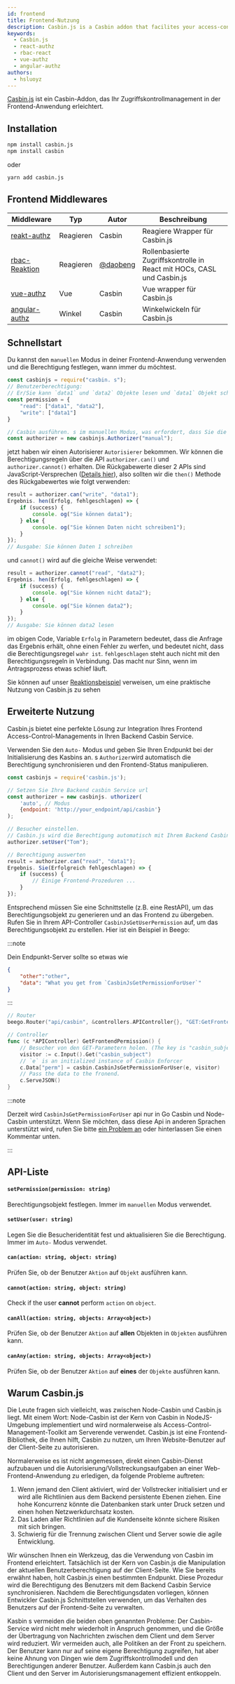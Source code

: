 ```yaml
---
id: frontend
title: Frontend-Nutzung
description: Casbin.js is a Casbin addon that facilites your access-control management in the frontend application
keywords:
  - Casbin.js
  - react-authz
  - rbac-react
  - vue-authz
  - angular-authz
authors:
  - hsluoyz
---
```




[Casbin.js](https://github.com/casbin/casbin.js) ist ein Casbin-Addon, das Ihr Zugriffskontrollmanagement in der Frontend-Anwendung erleichtert.


## Installation

```bash
npm install casbin.js
npm install casbin
```
oder
```bash
yarn add casbin.js
```

## Frontend Middlewares

| Middleware                                                  | Typ       | Autor                                  | Beschreibung                                                           |
| ----------------------------------------------------------- | --------- | -------------------------------------- | ---------------------------------------------------------------------- |
| [reakt-authz](https://github.com/casbin-js/react-authz)     | Reagieren | Casbin                                 | Reagiere Wrapper für Casbin.js                                         |
| [rbac-Reaktion](https://github.com/daobeng/rbac-react)      | Reagieren | [@daobeng](https://github.com/daobeng) | Rollenbasierte Zugriffskontrolle in React mit HOCs, CASL und Casbin.js |
| [vue-authz](https://github.com/casbin-js/vue-authz)         | Vue       | Casbin                                 | Vue wrapper für Casbin.js                                              |
| [angular-authz](https://github.com/casbin-js/angular-authz) | Winkel    | Casbin                                 | Winkelwickeln für Casbin.js                                            |

## Schnellstart
Du kannst den `manuellen` Modus in deiner Frontend-Anwendung verwenden und die Berechtigung festlegen, wann immer du möchtest.
```javascript
const casbinjs = require("casbin. s");
// Benutzerberechtigung:
// Er/Sie kann `data1` und `data2` Objekte lesen und `data1` Objekt schreiben
const permission = {
    "read": ["data1", "data2"],
    "write": ["data1"]
}

// Casbin ausführen. s im manuellen Modus, was erfordert, dass Sie die Berechtigung manuell festlegen.
const authorizer = new casbinjs.Authorizer("manual");
```

jetzt haben wir einen Autorisierer `Autorisierer` bekommen. Wir können die Berechtigungsregeln über die API `authorizer.can()` und `authorizer.cannot()` erhalten. Die Rückgabewerte dieser 2 APIs sind JavaScript-Versprechen ([Details hier](https://developer.mozilla.org/en-US/docs/Web/JavaScript/Guide/Using_promises)), also sollten wir die `then()` Methode des Rückgabewertes wie folgt verwenden:

```javascript
result = authorizer.can("write", "data1");
Ergebnis. hen(Erfolg, fehlgeschlagen) => {
    if (success) {
        console. og("Sie können data1");
    } else {
        console. og("Sie können Daten nicht schreiben1");
    }
});
// Ausgabe: Sie können Daten 1 schreiben
```

und `cannot()` wird auf die gleiche Weise verwendet:

```javascript
result = authorizer.cannot("read", "data2");
Ergebnis. hen(Erfolg, fehlgeschlagen) => {
    if (success) {
        console. og("Sie können nicht data2");
    } else {
        console. og("Sie können data2");
    }
});
// Ausgabe: Sie können data2 lesen
```

im obigen Code, Variable `Erfolg` in Parametern bedeutet, dass die Anfrage das Ergebnis erhält, ohne einen Fehler zu werfen, und bedeutet nicht, dass die Berechtigungsregel `wahr ist`. `fehlgeschlagen` steht auch nicht mit den Berechtigungsregeln in Verbindung. Das macht nur Sinn, wenn im Antragsprozess etwas schief läuft.

Sie können auf unser [Reaktionsbeispiel](https://github.com/casbin-js/examples) verweisen, um eine praktische Nutzung von Casbin.js zu sehen


<!-- #### Permission Object
Casbin.js will accept a JSON object to manipulate the correspoding permission of a visitor. For example:
```
{
    "read": ["data1", "data2"],
    "write": ["data1"]
}
```
The permission object above shows the visitor can `read` `data1` and `data2` objects, while can only `write` `data1` objects. -->


## Erweiterte Nutzung

Casbin.js bietet eine perfekte Lösung zur Integration Ihres Frontend Access-Control-Managements in Ihren Backend Casbin Service.


Verwenden Sie den `Auto-` Modus und geben Sie Ihren Endpunkt bei der Initialisierung des Kasbins an. s `Authorizer`wird automatisch die Berechtigung synchronisieren und den Frontend-Status manipulieren.

```javascript
const casbinjs = require('casbin.js');

// Setzen Sie Ihre Backend casbin Service url
const authorizer = new casbinjs. uthorizer(
    'auto', // Modus
    {endpoint: 'http://your_endpoint/api/casbin'}
);

// Besucher einstellen.
// Casbin.js wird die Berechtigung automatisch mit Ihrem Backend Casbin Service synchronisieren.
authorizer.setUser("Tom");

// Berechtigung auswerten
result = authorizer.can("read", "data1");
Ergebnis. Sie(Erfolgreich fehlgeschlagen) => {
    if (success) {
        // Einige Frontend-Prozeduren ...
    }
});
```

Entsprechend müssen Sie eine Schnittstelle (z.B. eine RestAPI), um das Berechtigungsobjekt zu generieren und an das Frontend zu übergeben. Rufen Sie in Ihrem API-Controller `CasbinJsGetUserPermission` auf, um das Berechtigungsobjekt zu erstellen. Hier ist ein Beispiel in Beego:

:::note

Dein Endpunkt-Server sollte so etwas wie
```json
{
    "other":"other",
    "data": "What you get from `CasbinJsGetPermissionForUser`"
}
```

:::

```go
// Router
beego.Router("api/casbin", &controllers.APIController{}, "GET:GetFrontendPermission")

// Controller
func (c *APIController) GetFrontendPermission() {
    // Besucher von den GET-Parametern holen. (The key is "casbin_subject")
    visitor := c.Input().Get("casbin_subject")
    // `e` is an initialized instance of Casbin Enforcer
    c.Data["perm"] = casbin.CasbinJsGetPermissionForUser(e, visitor)
    // Pass the data to the fronend.
    c.ServeJSON()
}
```

:::note

Derzeit wird `CasbinJsGetPermissionForUser` api nur in Go Casbin und Node-Casbin unterstützt. Wenn Sie möchten, dass diese Api in anderen Sprachen unterstützt wird, rufen Sie bitte [ein Problem an](https://github.com/casbin/casbin.js/issues) oder hinterlassen Sie einen Kommentar unten.

:::


## API-Liste

#### `setPermission(permission: string)`
Berechtigungsobjekt festlegen. Immer im `manuellen` Modus verwendet.

#### `setUser(user: string)`
Legen Sie die Besucheridentität fest und aktualisieren Sie die Berechtigung. Immer im `Auto-` Modus verwendet.

#### `can(action: string, object: string)`
Prüfen Sie, ob der Benutzer `Aktion` auf `Objekt` ausführen kann.

#### `cannot(action: string, object: string)`
Check if the user **cannot** perform `action` on `object`.

#### `canAll(action: string, objects: Array<object>)`
Prüfen Sie, ob der Benutzer `Aktion` auf **allen** Objekten in `Objekten` ausführen kann.

#### `canAny(action: string, objects: Array<object>)`
Prüfen Sie, ob der Benutzer `Aktion` auf **eines** der `Objekte` ausführen kann.


## Warum Casbin.js

Die Leute fragen sich vielleicht, was zwischen Node-Casbin und Casbin.js liegt. Mit einem Wort: Node-Casbin ist der Kern von Casbin in NodeJS-Umgebung implementiert und wird normalerweise als Access-Control-Management-Toolkit am Serverende verwendet. Casbin.js ist eine Frontend-Bibliothek, die Ihnen hilft, Casbin zu nutzen, um Ihren Website-Benutzer auf der Client-Seite zu autorisieren.

Normalerweise es ist nicht angemessen, direkt einen Casbin-Dienst aufzubauen und die Autorisierung/Vollstreckungsaufgaben an einer Web-Frontend-Anwendung zu erledigen, da folgende Probleme auftreten:
1. Wenn jemand den Client aktiviert, wird der Vollstrecker initialisiert und er wird alle Richtlinien aus dem Backend persistente Ebenen ziehen. Eine hohe Koncurrenz könnte die Datenbanken stark unter Druck setzen und einen hohen Netzwerkdurchsatz kosten. 
2. Das Laden aller Richtlinien auf die Kundenseite könnte sichere Risiken mit sich bringen.
3. Schwierig für die Trennung zwischen Client und Server sowie die agile Entwicklung.

Wir wünschen Ihnen ein Werkzeug, das die Verwendung von Casbin im Frontend erleichtert. Tatsächlich ist der Kern von Casbin.js die Manipulation der aktuellen Benutzerberechtigung auf der Client-Seite. Wie Sie bereits erwähnt haben, holt Casbin.js einen bestimmten Endpunkt. Diese Prozedur wird die Berechtigung des Benutzers mit dem Backend Casbin Service synchronisieren. Nachdem die Berechtigungsdaten vorliegen, können Entwickler Casbin.js Schnittstellen verwenden, um das Verhalten des Benutzers auf der Frontend-Seite zu verwalten.

Kasbin s vermeiden die beiden oben genannten Probleme: Der Casbin-Service wird nicht mehr wiederholt in Anspruch genommen, und die Größe der Übertragung von Nachrichten zwischen dem Client und dem Server wird reduziert. Wir vermeiden auch, alle Politiken an der Front zu speichern. Der Benutzer kann nur auf seine eigene Berechtigung zugreifen, hat aber keine Ahnung von Dingen wie dem Zugriffskontrollmodell und den Berechtigungen anderer Benutzer. Außerdem kann Casbin.js auch den Client und den Server im Autorisierungsmanagement effizient entkoppeln.

